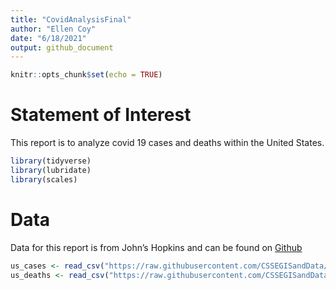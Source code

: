 ```yaml
---
title: "CovidAnalysisFinal"
author: "Ellen Coy"
date: "6/18/2021"
output: github_document
---
```


```r
knitr::opts_chunk$set(echo = TRUE)
```


# Statement of Interest

This report is to analyze covid 19 cases and deaths within the United States. 

```r
library(tidyverse)
library(lubridate)
library(scales)
```

# Data

Data for this report is from John's Hopkins and can be found on [Github]("https://github.com/CSSEGISandData/COVID-19/tree/master/csse_covid_19_data/csse_covid_19_time_series")

```r
us_cases <- read_csv("https://raw.githubusercontent.com/CSSEGISandData/COVID-19/master/csse_covid_19_data/csse_covid_19_time_series/time_series_covid19_confirmed_US.csv")
us_deaths <- read_csv("https://raw.githubusercontent.com/CSSEGISandData/COVID-19/master/csse_covid_19_data/csse_covid_19_time_series/time_series_covid19_deaths_US.csv")
```

